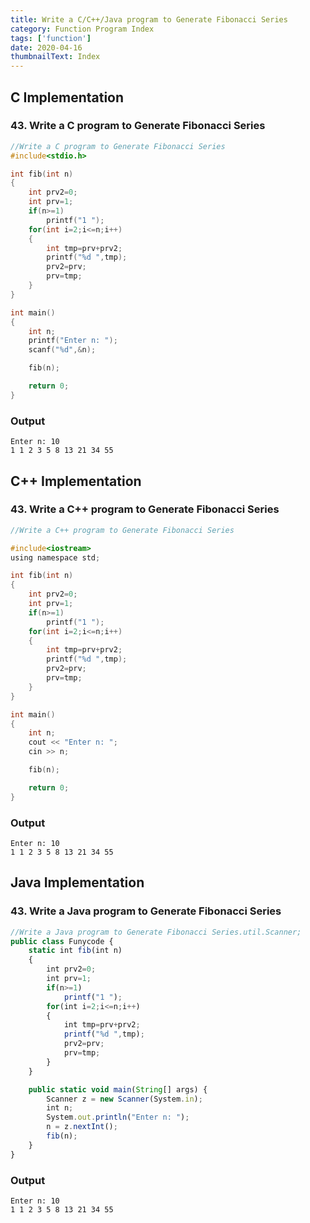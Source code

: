 ```yaml
---
title: Write a C/C++/Java program to Generate Fibonacci Series
category: Function Program Index
tags: ['function']
date: 2020-04-16
thumbnailText: Index
---
```


## C Implementation
### 43. Write a C program to Generate Fibonacci Series
```c
//Write a C program to Generate Fibonacci Series
#include<stdio.h>

int fib(int n)
{
    int prv2=0;
    int prv=1;
    if(n>=1)
        printf("1 ");
    for(int i=2;i<=n;i++)
    {
        int tmp=prv+prv2;
        printf("%d ",tmp);
        prv2=prv;
        prv=tmp;
    }
}

int main()
{
    int n;
    printf("Enter n: ");
    scanf("%d",&n);

    fib(n);

    return 0;
}
```
### Output
```
Enter n: 10
1 1 2 3 5 8 13 21 34 55
```

## C++ Implementation
### 43. Write a C++ program to Generate Fibonacci Series
```c
//Write a C++ program to Generate Fibonacci Series

#include<iostream>
using namespace std;

int fib(int n)
{
    int prv2=0;
    int prv=1;
    if(n>=1)
        printf("1 ");
    for(int i=2;i<=n;i++)
    {
        int tmp=prv+prv2;
        printf("%d ",tmp);
        prv2=prv;
        prv=tmp;
    }
}

int main()
{
    int n;
    cout << "Enter n: ";
    cin >> n;

    fib(n);

    return 0;
}
```
### Output
```
Enter n: 10
1 1 2 3 5 8 13 21 34 55
```

## Java Implementation
### 43. Write a Java program to Generate Fibonacci Series
```js
//Write a Java program to Generate Fibonacci Series.util.Scanner;
public class Funycode {
    static int fib(int n)
    {
        int prv2=0;
        int prv=1;
        if(n>=1)
            printf("1 ");
        for(int i=2;i<=n;i++)
        {
            int tmp=prv+prv2;
            printf("%d ",tmp);
            prv2=prv;
            prv=tmp;
        }
    }

    public static void main(String[] args) {
        Scanner z = new Scanner(System.in);
        int n;
        System.out.println("Enter n: ");
        n = z.nextInt();
        fib(n);
    }
}
```
### Output
```
Enter n: 10
1 1 2 3 5 8 13 21 34 55
```

